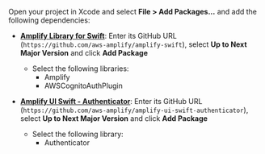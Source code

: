 Open your project in Xcode and select **File > Add Packages...** and add the following dependencies:

- [**Amplify Library for Swift**](https://github.com/aws-amplify/amplify-swift): Enter its GitHub URL (`https://github.com/aws-amplify/amplify-swift`), select **Up to Next Major Version** and click **Add Package**

  - Select the following libraries:
    - Amplify
    - AWSCognitoAuthPlugin

- [**Amplify UI Swift - Authenticator**](https://github.com/aws-amplify/amplify-ui-swift-authenticator): Enter its GitHub URL (`https://github.com/aws-amplify/amplify-ui-swift-authenticator`), select **Up to Next Major Version** and click **Add Package**

  - Select the following library:
    - Authenticator